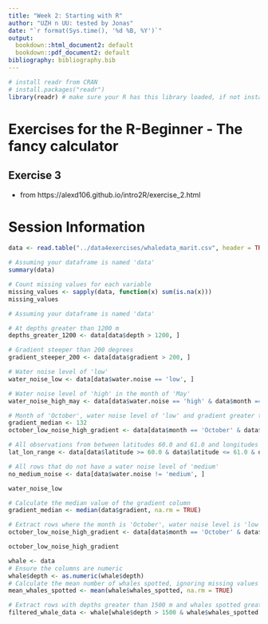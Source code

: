 ```yaml
---
title: "Week 2: Starting with R"
author: "UZH n UU: tested by Jonas"
date: "`r format(Sys.time(), '%d %B, %Y')`"
output:
  bookdown::html_document2: default
  bookdown::pdf_document2: default
bibliography: bibliography.bib
---
```


```r
# install readr from CRAN
# install.packages("readr")
library(readr) # make sure your R has this library loaded, if not install it (see line above)
```

# Exercises for the R-Beginner - The fancy calculator

## Exercise 3
* from https://alexd106.github.io/intro2R/exercise_2.html

# Session Information


```r
data <- read.table("../data4exercises/whaledata_marit.csv", header = TRUE, sep = ";")

```

```r
# Assuming your dataframe is named 'data'
summary(data)

# Count missing values for each variable
missing_values <- sapply(data, function(x) sum(is.na(x)))
missing_values

```

```r
# Assuming your dataframe is named 'data'

# At depths greater than 1200 m
depths_greater_1200 <- data[data$depth > 1200, ]

# Gradient steeper than 200 degrees
gradient_steeper_200 <- data[data$gradient > 200, ]

# Water noise level of 'low'
water_noise_low <- data[data$water.noise == 'low', ]

# Water noise level of 'high' in the month of 'May'
water_noise_high_may <- data[data$water.noise == 'high' & data$month == 'May', ]

# Month of 'October', water noise level of 'low' and gradient greater than the median value of gradient (132)
gradient_median <- 132
october_low_noise_high_gradient <- data[data$month == 'October' & data$water.noise == 'low' & data$gradient > gradient_median, ]

# All observations from between latitudes 60.0 and 61.0 and longitudes -6.0 and -4.0
lat_lon_range <- data[data$latitude >= 60.0 & data$latitude <= 61.0 & data$longitude >= -6.0 & data$longitude <= -4.0, ]

# All rows that do not have a water noise level of 'medium'
no_medium_noise <- data[data$water.noise != 'medium', ]

water_noise_low
```

```r
# Calculate the median value of the gradient column
gradient_median <- median(data$gradient, na.rm = TRUE)

# Extract rows where the month is 'October', water noise level is 'low', and gradient is greater than the median value
october_low_noise_high_gradient <- data[data$month == 'October' & data$water.noise == 'low' & data$gradient > gradient_median, ]

october_low_noise_high_gradient
```


```r
whale <- data
# Ensure the columns are numeric
whale$depth <- as.numeric(whale$depth)
# Calculate the mean number of whales spotted, ignoring missing values
mean_whales_spotted <- mean(whale$whales_spotted, na.rm = TRUE)

# Extract rows with depths greater than 1500 m and whales spotted greater than the average
filtered_whale_data <- whale[whale$depth > 1500 & whale$whales_spotted > mean_whales_spotted, ]
```


